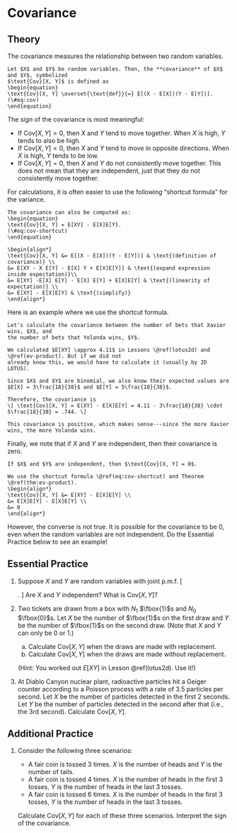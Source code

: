 # Covariance {#covariance}

  
## Theory {-}

The covariance measures the relationship between two random variables.

```definition
Let $X$ and $Y$ be random variables. Then, the **covariance** of $X$ and $Y$, symbolized 
$\text{Cov}[X, Y]$ is defined as 
\begin{equation}
\text{Cov}[X, Y] \overset{\text{def}}{=} E[(X - E[X])(Y - E[Y])].
(\#eq:cov)
\end{equation}
```

The _sign_ of the covariance is most meaningful:

- If $\text{Cov}[X, Y] > 0$, then $X$ and $Y$ tend to move together. When $X$ is high, 
$Y$ tends to also be high.
- If $\text{Cov}[X, Y] < 0$, then $X$ and $Y$ tend to move in opposite directions. 
When $X$ is high, $Y$ tends to be low.
- If $\text{Cov}[X, Y] = 0$, then $X$ and $Y$ do not consistently move together. 
This does not mean that they are independent, just that they do not consistently move 
together.

For calculations, it is often easier to use the following "shortcut formula" for the variance.

```theorem
The covariance can also be computed as:
\begin{equation}
\text{Cov}[X, Y] = E[XY] - E[X]E[Y].
(\#eq:cov-shortcut)
\end{equation}
```
```proof
\begin{align*}
\text{Cov}[X, Y] &= E[(X - E[X])(Y - E[Y])] & \text{(definition of covariance)} \\
&= E[XY - X E[Y] - E[X] Y + E[X]E[Y]] & \text{(expand expression inside expectation)}\\
&= E[XY] -E[X] E[Y] - E[X] E[Y] + E[X]E[Y] & \text{(linearity of expectation)} \\
&= E[XY] - E[X]E[Y] & \text{(simplify)}
\end{align*}
```

Here is an example where we use the shortcut formula.

```example
Let's calculate the covariance between the number of bets that Xavier wins, $X$, and 
the number of bets that Yolanda wins, $Y$. 

We calculated $E[XY] \approx 4.11$ in Lessons \@ref(lotus2d) and \@ref(ev-product). But if we did not 
already know this, we would have to calculate it (usually by 2D LOTUS).

Since $X$ and $Y$ are binomial, we also know their expected values are 
$E[X] = 3\frac{18}{38}$ and $E[Y] = 5\frac{18}{38}$.

Therefore, the covariance is 
\[ \text{Cov}[X, Y] = E[XY] - E[X]E[Y] = 4.11 - 3\frac{18}{38} \cdot 5\frac{18}{38} = .744. \]

This covariance is positive, which makes sense---since the more Xavier wins, the more Yolanda wins. 
```

Finally, we note that if $X$ and $Y$ are independent, then their covariance is zero.
```theorem
If $X$ and $Y$ are independent, then $\text{Cov}[X, Y] = 0$.
```
```proof
We use the shortcut formula \@ref(eq:cov-shortcut) and Theorem \@ref(thm:ev-product). 
\begin{align*}
\text{Cov}[X, Y] &= E[XY] - E[X]E[Y] \\
&= E[X]E[Y] - E[X]E[Y] \\
&= 0
\end{align*}
```

However, the converse is not true. 
It is possible for the covariance to be 0, even when the random variables are not independent. 
Do the Essential Practice below to see an example!

## Essential Practice {-}

1. Suppose $X$ and $Y$ are random variables with joint p.m.f. 
\[ \begin{array}{rr|ccc}
y & 1 & .3 &  0 & .3 \\
  & 0 &  0 & .4 &  0 \\
\hline
  & & 0 & 1 & 2 \\
  & & & x  \\
\end{array}. \]
Are $X$ and $Y$ independent? What is $\text{Cov}[X, Y]$?

2. Two tickets are drawn from a box with $N_1$ $\fbox{1}$s and $N_0$ $\fbox{0}$s. Let $X$ be the number of 
$\fbox{1}$s on the first draw and $Y$ be the number of $\fbox{1}$s on the second draw. (Note that $X$ and $Y$ 
can only be 0 or 1.)

    a. Calculate $\text{Cov}[X, Y]$ when the draws are made with replacement.
    b. Calculate $\text{Cov}[X, Y]$ when the draws are made without replacement.
    
    (Hint: You worked out $E[XY]$ in Lesson \@ref(lotus2d). Use it!)

3. At Diablo Canyon nuclear plant, radioactive particles hit a Geiger counter according to a Poisson process 
with a rate of 3.5 particles per second. Let $X$ be the number of particles detected in the first 2 seconds. 
Let $Y$ be the number of particles detected in the second after that (i.e., the 3rd second). 
Calculate $\text{Cov}[X, Y]$.

## Additional Practice {-}

1. Consider the following three scenarios:

    - A fair coin is tossed 3 times. $X$ is the number of heads and $Y$ is the number of tails.
    - A fair coin is tossed 4 times. $X$ is the number of heads in the first 3 tosses, $Y$ is the number of heads in the last 3 tosses.
    - A fair coin is tossed 6 times. $X$ is the number of heads in the first 3 tosses, $Y$ is the number of heads in the last 3 tosses.
    
    Calculate $\text{Cov}[X, Y]$ for each of these three scenarios. Interpret the sign of the covariance.
